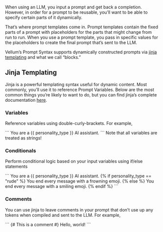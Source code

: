 When using an LLM, you input a prompt and get back a completion. 
However, in order for a prompt to be reusable, you’ll want to 
be able to specify certain parts of it dynamically.

That’s where prompt templates come in. Prompt templates contain 
the fixed parts of a prompt with placeholders for the parts that 
might change from run to run. When you use a prompt template, 
you pass in specific values for the placeholders to create 
the final prompt that’s sent to the LLM.

Vellum’s Prompt Syntax supports dynamically constructed 
prompts via [jinja templating](https://jinja.palletsprojects.com/en/3.1.x/templates/) 
and what we call “blocks.”

## Jinja Templating

Jinja is a powerful templating syntax useful for dynamic content.
Most commonly, you’ll use it to reference Prompt Variables. 
Below are the most common things you’re likely to want to do, 
but you can find jinja’s complete documentation 
[here](https://jinja.palletsprojects.com/en/3.1.x/templates/).

### Variables
Reference variables using double-curly-brackets. For example,

<CodeBlock title="Reference Variables">
```
You are a {{ personality_type }} AI assistant.
```
</CodeBlock>

<Callout intent="warning">
  Note that all variables are treated as strings!
</Callout>

### Conditionals

Perform conditional logic based on your input variables using if/else statements

<CodeBlock title="Conditional Example">
```
You are a {{ personality_type }} AI assistant.
{% if personality_type == "rude" %}
You end every message with a frowning emoji.
{% else %}
You end every message with a smiling emoji.
{% endif %}
```
</CodeBlock>

### Comments

You can use jinja to leave comments in your prompt that don’t use up any 
tokens when compiled and sent to the LLM. For example,

<CodeBlock title="Comment Example">
```
{# This is a comment #}
Hello, world!
```
</CodeBlock>

